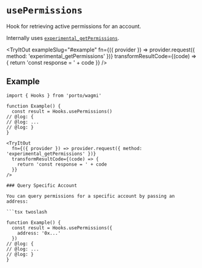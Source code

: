 
# `usePermissions`

Hook for retrieving active permissions for an account.

Internally uses [`experimental_getPermissions`](/sdk/rpc/experimental_getPermissions).

<TryItOut
  exampleSlug="#example"
  fn={({ provider }) => provider.request({ method: 'experimental_getPermissions' })}
  transformResultCode={(code) => {
    return 'const response = ' + code
  }}
/>

## Example


```tsx twoslash
import { Hooks } from 'porto/wagmi'

function Example() {
  const result = Hooks.usePermissions()
// @log: {
// @log: ...
// @log: }
}

<TryItOut
  fn={({ provider }) => provider.request({ method: 'experimental_getPermissions' })}
  transformResultCode={(code) => {
    return 'const response = ' + code
  }}
/>

### Query Specific Account

You can query permissions for a specific account by passing an address:

```tsx twoslash

function Example() {
  const result = Hooks.usePermissions({
    address: '0x...'
  })
// @log: {
// @log: ...
// @log: }
}